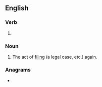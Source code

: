 ==English==

===Verb===
{{head|en|verb form}}

# {{present participle of|refile|lang=en|nocat=1}}

===Noun===
{{en-noun}}

# The act of [[file|filing]] (a legal case, etc.) again.

===Anagrams===
* {{anagrams|en|a=efgiilnr|fliering|flingier|life ring|relifing}}